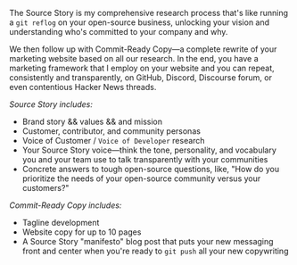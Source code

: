 The Source Story is my comprehensive research process that's like running a `git reflog` on your open-source business, unlocking your vision and understanding who's committed to your company and why. 

We then follow up with Commit-Ready Copy—a complete rewrite of your marketing website based on all our research. In the end, you have a marketing framework that I employ on your website and you can repeat, consistently and transparently, on GitHub, Discord, Discourse forum, or even contentious Hacker News threads.

*Source Story includes:*

- Brand story && values && and mission
- Customer, contributor, and community personas
- Voice of Customer / `Voice of Developer` research
- Your Source Story voice—think the tone, personality, and vocabulary you and your team use to talk transparently with your communities
- Concrete answers to tough open-source questions, like, "How do you prioritize the needs of your open-source community versus your customers?"

*Commit-Ready Copy includes:*

- Tagline development
- Website copy for up to 10 pages
- A Source Story "manifesto" blog post that puts your new messaging front and center when you're ready to `git push` all your new copywriting
